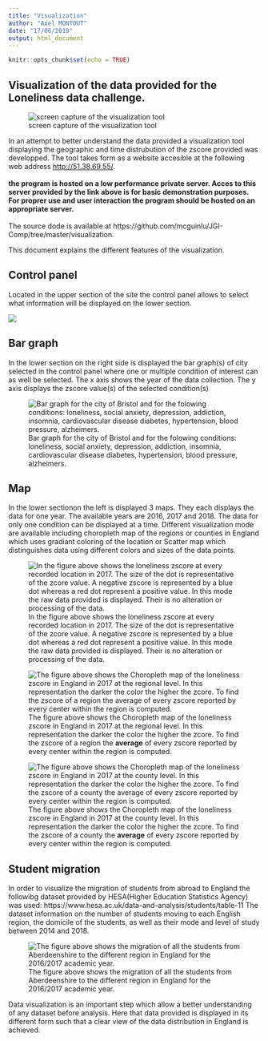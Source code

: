 ---
title: "Visualization"
author: "Axel MONTOUT"
date: "17/06/2019"
output: html_document
---

```{r setup, include=FALSE}
knitr::opts_chunk$set(echo = TRUE)
```

## Visualization of the data provided for the Loneliness data challenge.

![screen capture of the visualization tool](figures/capture_global.png)

In an attempt to better understand the data provided a visualization tool displaying the geographic and time distrubution of the zscore provided was developped. The tool takes form as a website accesible at the following web address <http://51.38.69.55/>.
<br>
<br>
**the program is hosted on a low performance private server. Acces to this server provided by the link above is for basic demonstration purposes. For proprer use and user interaction the program should be hosted on an appropriate server.**
<br>
<br>
The source dode is available at https://github.com/mcguinlu/JGI-Comp/tree/master/visualization.

This document explains the different features of the visualization.

## Control panel
Located in the upper section of the site the control panel allows to select what information will be displayed on the lower section.

![](figures/control_panel.png)



## Bar graph
In the lower section on the right side is displayed the bar graph(s) of city selected in the control panel where one or multiple condition of interest can as well be selected. The x axis shows the year of the data collection. The y axis displays the zscore value(s) of the selected condition(s)    

![Bar graph for the city of Bristol and for the folowing conditions: loneliness, social anxiety, depression, addiction, insomnia, cardiovascular disease diabetes, hypertension, blood pressure, alzheimers.](figures/capture_bar_graph.png)


## Map
In the lower sectionon the left is displayed 3 maps. They each displays the data for one year. The available years are 2016, 2017 and 2018. The data for only one condition can be displayed at a time. Different visualization mode are available including choropleth map of the regions or counties in England which uses gradiant coloring of the location or Scatter map which distinguishes data using different colors and sizes of the data points.

![In the figure above shows the loneliness zscore at every recorded location in 2017. The size of the dot is representative of the zcore value. A negative zscore is represented by a blue dot whereas a red dot represent a positive value. In this mode the raw data provided is displayed. Their is no alteration or processing of the data. ](figures/capture_scatter_map.png)

![The figure above shows the Choropleth map of the loneliness zscore in England in 2017 at the regional level. In this representation the darker the color the higher the zcore. To find the zscore of a region the **average** of every  zscore reported by every center within the region is computed.](figures/capture_choropleth_r_map.png)

![The figure above shows the Choropleth map of the loneliness zscore in England in 2017 at the county level. In this representation the darker the color the higher the zcore. To find the zscore of a county the **average** of every  zscore reported by every center within the region is computed.](figures/capture_choropleth_c_map.png)

## Student migration
In order to visualize the migration of students from abroad to England the followibg dataset provided by HESA(Higher Education Statistics Agency) was used: https://www.hesa.ac.uk/data-and-analysis/students/table-11
The dataset information on the number of students moving to each English region, the domicile of the students, as well as their mode and level of study between 2014 and 2018.

![The figure above shows the migration of all the students from Aberdeenshire to the different region in England for the 2016/2017 academic year.](figures/capture_choropleth_mig_map.png)

Data visualization is an important step which allow a better understanding of any dataset before analysis. Here that data provided is displayed in its different form such that a clear view of the data distribution in England is achieved.  
